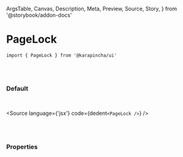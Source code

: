   ArgsTable,
  Canvas,
  Description,
  Meta,
  Preview,
  Source,
  Story,
} from '@storybook/addon-docs'


<Meta title='01. Atoms / PageLock' component={PageLock} />

# PageLock

`import { PageLock } from '@karapincha/ui'`

<br />
<br />

### Default

<br />

<Story name='Default'>
  <div className='doc-story__preview' style={{ zoom: '100%' }}>
    <div className='flex items-center gap-4'>
      <PageLock />
    </div>
  </div>
</Story>

<Source language={'jsx'} code={dedent`<PageLock />`} />

<br />
<br />

### Properties

<ArgsTable of={PageLock} />
